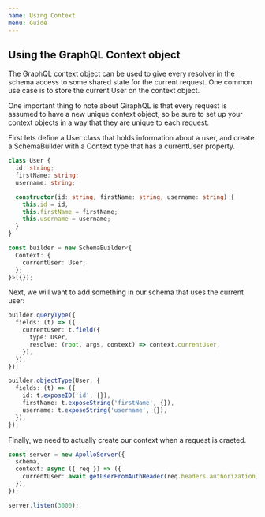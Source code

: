 ```yaml
---
name: Using Context
menu: Guide
---
```


## Using the GraphQL Context object

The GraphQL context object can be used to give every resolver in the schema access to some shared
state for the current request. One common use case is to store the current User on the context
object.

One important thing to note about GiraphQL is that every request is assumed to have a new unique
context object, so be sure to set up your context objects in a way that they are unique to each
request.

First lets define a User class that holds information about a user, and create a SchemaBuilder with
a Context type that has a currentUser property.

```ts
class User {
  id: string;
  firstName: string;
  username: string;

  constructor(id: string, firstName: string, username: string) {
    this.id = id;
    this.firstName = firstName;
    this.username = username;
  }
}

const builder = new SchemaBuilder<{
  Context: {
    currentUser: User;
  };
}>({});
```

Next, we will want to add something in our schema that uses the current user:

```ts
builder.queryType({
  fields: (t) => ({
    currentUser: t.field({
      type: User,
      resolve: (root, args, context) => context.currentUser,
    }),
  }),
});

builder.objectType(User, {
  fields: (t) => ({
    id: t.exposeID('id', {}),
    firstName: t.exposeString('firstName', {}),
    username: t.exposeString('username', {}),
  }),
});
```

Finally, we need to actually create our context when a request is craeted.

```typescript
const server = new ApolloServer({
  schema,
  context: async ({ req }) => ({
    currentUser: await getUserFromAuthHeader(req.headers.authorization),
  }),
});

server.listen(3000);
```
